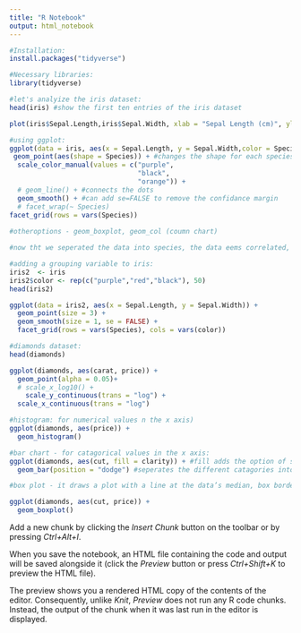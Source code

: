 ```yaml
---
title: "R Notebook"
output: html_notebook
---
```

```r
#Installation:
install.packages("tidyverse")
```


```r
#Necessary libraries:
library(tidyverse)

```


```r
#let's analyize the iris dataset:
head(iris) #show the first ten entries of the iris dataset

plot(iris$Sepal.Length,iris$Sepal.Width, xlab = "Sepal Length (cm)", ylab = "Sepal Width (cm)")

#using ggplot:
ggplot(data = iris, aes(x = Sepal.Length, y = Sepal.Width,color = Species)) +
 geom_point(aes(shape = Species)) + #changes the shape for each species
  scale_color_manual(values = c("purple",
                                "black",
                                "orange")) +             
  # geom_line() + #connects the dots
  geom_smooth() + #can add se=FALSE to remove the confidance margin
  # facet_wrap(~ Species)
facet_grid(rows = vars(Species))
  
#otheroptions - geom_boxplot, geom_col (coumn chart)

#now tht we seperated the data into species, the data eems correlated, which makes more sense. 

```

```r
#adding a grouping variable to iris:
iris2  <- iris
iris2$color <- rep(c("purple","red","black"), 50)
head(iris2)

ggplot(data = iris2, aes(x = Sepal.Length, y = Sepal.Width)) + 
  geom_point(size = 3) + 
  geom_smooth(size = 1, se = FALSE) + 
  facet_grid(rows = vars(Species), cols = vars(color))


```

```r
#diamonds dataset:
head(diamonds)

ggplot(diamonds, aes(carat, price)) + 
  geom_point(alpha = 0.05)+
  # scale_x_log10() +
    scale_y_continuous(trans = "log") + 
  scale_x_continuous(trans = "log")

#histogram: for numerical values n the x axis)
ggplot(diamonds, aes(price)) + 
  geom_histogram()

#bar chart - for catagorical values in the x axis:
ggplot(diamonds, aes(cut, fill = clarity)) + #fill adds the option of seperating the data in the bars by catagory
  geom_bar(position = "dodge") #seperates the different catagories into adjacent bars

#box plot - it draws a plot with a line at the data’s median, box borders at the 25% and 75% values, and lines reaching to the 5% and 95% values.

ggplot(diamonds, aes(cut, price)) + 
  geom_boxplot()


```


Add a new chunk by clicking the *Insert Chunk* button on the toolbar or by pressing *Ctrl+Alt+I*.

When you save the notebook, an HTML file containing the code and output will be saved alongside it (click the *Preview* button or press *Ctrl+Shift+K* to preview the HTML file).

The preview shows you a rendered HTML copy of the contents of the editor. Consequently, unlike *Knit*, *Preview* does not run any R code chunks. Instead, the output of the chunk when it was last run in the editor is displayed.
